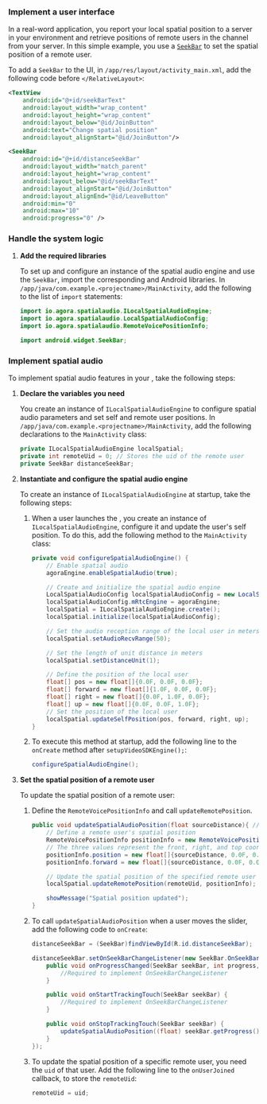 <PlatformWrapper platform="android">


### Implement a user interface

In a real-word application, you report your local spatial position to a server in your environment and retrieve positions of remote users in the channel from your server. In this simple example, you use a [`SeekBar`](https://developer.android.com/reference/android/widget/SeekBar) to set the spatial position of a remote user. 

To add a `SeekBar` to the UI, in `/app/res/layout/activity_main.xml`, add the following code before `</RelativeLayout>`:

```xml
<TextView
    android:id="@+id/seekBarText"
    android:layout_width="wrap_content"
    android:layout_height="wrap_content"
    android:layout_below="@id/JoinButton"
    android:text="Change spatial position"
    android:layout_alignStart="@id/JoinButton"/>

<SeekBar
    android:id="@+id/distanceSeekBar"
    android:layout_width="match_parent"
    android:layout_height="wrap_content"
    android:layout_below="@id/seekBarText"
    android:layout_alignStart="@id/JoinButton"
    android:layout_alignEnd="@id/LeaveButton"
    android:min="0"
    android:max="10"
    android:progress="0" />
```

### Handle the system logic

1. **Add the required libraries**

    To set up and configure an instance of the spatial audio engine and use the `SeekBar`, import the corresponding <Vg k="COMPANY" /> and Android libraries. In `/app/java/com.example.<projectname>/MainActivity`, add the following to the list of `import` statements:

    ```java
    import io.agora.spatialaudio.ILocalSpatialAudioEngine;
    import io.agora.spatialaudio.LocalSpatialAudioConfig;
    import io.agora.spatialaudio.RemoteVoicePositionInfo;

    import android.widget.SeekBar;
    ```

### Implement spatial audio

To implement spatial audio features in your <Vpl k="CLIENT" />, take the following steps:

1. **Declare the variables you need**

    You create an instance of `ILocalSpatialAudioEngine` to configure spatial audio parameters and set self and remote user positions. In `/app/java/com.example.<projectname>/MainActivity`, add the following declarations to the `MainActivity` class:

    ```java
    private ILocalSpatialAudioEngine localSpatial;
    private int remoteUid = 0; // Stores the uid of the remote user
    private SeekBar distanceSeekBar;
    ```

1. **Instantiate and configure the spatial audio engine**

    To create an instance of `ILocalSpatialAudioEngine` at startup, take the following steps:

    1. When a user launches the <Vpl k="CLIENT" />, you create an instance of `ILocalSpatialAudioEngine`, configure it and update the user's self position. To do this, add the following method to the `MainActivity` class:

        ```java
        private void configureSpatialAudioEngine() {
            // Enable spatial audio
            agoraEngine.enableSpatialAudio(true);

            // Create and initialize the spatial audio engine
            LocalSpatialAudioConfig localSpatialAudioConfig = new LocalSpatialAudioConfig();
            localSpatialAudioConfig.mRtcEngine = agoraEngine;
            localSpatial = ILocalSpatialAudioEngine.create();
            localSpatial.initialize(localSpatialAudioConfig);

            // Set the audio reception range of the local user in meters
            localSpatial.setAudioRecvRange(50);

            // Set the length of unit distance in meters
            localSpatial.setDistanceUnit(1);

            // Define the position of the local user
            float[] pos = new float[]{0.0F, 0.0F, 0.0F};
            float[] forward = new float[]{1.0F, 0.0F, 0.0F};
            float[] right = new float[]{0.0F, 1.0F, 0.0F};
            float[] up = new float[]{0.0F, 0.0F, 1.0F};
            // Set the position of the local user
            localSpatial.updateSelfPosition(pos, forward, right, up);
        }
        ```

    1. To execute this method at startup, add the following line to the `onCreate` method after `setupVideoSDKEngine();`:

        ```java
        configureSpatialAudioEngine();
        ```

1. **Set the spatial position of a remote user**

    To update the spatial position of a remote user:

    1. Define the `RemoteVoicePositionInfo` and call `updateRemotePosition`. 

        ```java
        public void updateSpatialAudioPosition(float sourceDistance){ //View view){
            // Define a remote user's spatial position
            RemoteVoicePositionInfo positionInfo = new RemoteVoicePositionInfo();
            // The three values represent the front, right, and top coordinates
            positionInfo.position = new float[]{sourceDistance, 0.0F, 0.0F};
            positionInfo.forward = new float[]{sourceDistance, 0.0F, 0.0F};

            // Update the spatial position of the specified remote user
            localSpatial.updateRemotePosition(remoteUid, positionInfo);

            showMessage("Spatial position updated");
        }
        ```

    1. To call `updateSpatialAudioPosition` when a user moves the slider, add the following code to `onCreate`:

        ```java
        distanceSeekBar = (SeekBar)findViewById(R.id.distanceSeekBar);

        distanceSeekBar.setOnSeekBarChangeListener(new SeekBar.OnSeekBarChangeListener() {
            public void onProgressChanged(SeekBar seekBar, int progress, boolean fromUser) {
                //Required to implement OnSeekBarChangeListener
            }

            public void onStartTrackingTouch(SeekBar seekBar) {
                //Required to implement OnSeekBarChangeListener
            }

            public void onStopTrackingTouch(SeekBar seekBar) {
                updateSpatialAudioPosition((float) seekBar.getProgress());
            }
        });
        ```

    1. To update the spatial position of a specific remote user, you need the `uid` of that user. Add the following line to the `onUserJoined` callback, to store the `remoteUid`: 

        ```java
        remoteUid = uid;
        ```
</PlatformWrapper>
